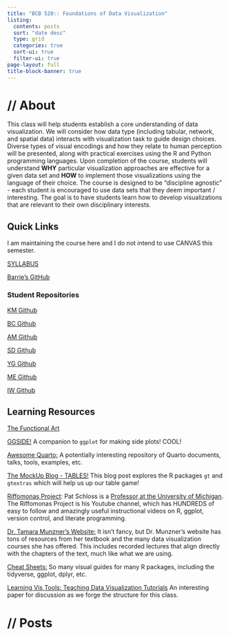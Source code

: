 ```yaml
---
title: "BCB 520:: Foundations of Data Visualization"
listing:
  contents: posts
  sort: "date desc"
  type: grid
  categories: true
  sort-ui: true
  filter-ui: true
page-layout: full
title-block-banner: true
---
```


# **// About**

This class will help students establish a core understanding of data visualization. We will consider how data type (including tabular, network, and spatial data) interacts with visualization task to guide design choices. Diverse types of visual encodings and how they relate to human perception will be presented, along with practical exercises using the R and Python programming languages. Upon completion of the course, students will understand **WHY** particular visualization approaches are effective for a given data set and **HOW** to implement those visualizations using the language of their choice. The course is designed to be "discipline agnostic" - each student is encouraged to use data sets that they deem important / interesting. The goal is to have students learn how to develop visualizations that are relevant to their own disciplinary interests.

## Quick Links

I am maintaining the course here and I do not intend to use CANVAS this semester. 

[SYLLABUS](syllabus.qmd)

[Barrie's GitHub](https://github.com/ProfessorPolymorphic){target="_blank"}

### Student Repositories

[KM Github](https://github.com/KyleMartin246)

[BC Github](https://github.com/bcmommy42)

[AM Github](https://github.com/alexismeans)

[SD Github](https://github.com/zenpipette)

[YG Github](https://github.com/ThatMeatGal)

[ME Github](https://github.com/elsa7364)

[IW Github](https://github.com/Bayern1090)

## Learning Resources

[The Functional Art](http://www.thefunctionalart.com)

[GGSIDE!](https://www.business-science.io/code-tools/2021/05/18/marginal_distributions.html) A companion to `ggplot` for making side plots! COOL!

[Awesome Quarto:](https://github.com/mcanouil/awesome-quarto){target="_blank"} A potentially interesting repository of Quarto documents, talks, tools, examples, etc.

[The MockUp Blog - TABLES!](https://themockup.blog/posts/2022-06-13-gtextras-cran/){target="_blank"} This blog post explores the R packages `gt` and `gtextras` which will help us up our table game!

[Riffomonas Project](https://www.youtube.com/@Riffomonas/featured){target="_blank"}: Pat Schloss is a [Professor at the University of Michigan](https://www.schlosslab.org){target="_blank"}. The Riffomonas Project is his Youtube channel, which has HUNDREDS of easy to follow and amazingly useful instructional videos on R, ggplot, version control, and literate programming.

[Dr. Tamara Munzner's Website:](https://www.cs.ubc.ca/~tmm/){target="_blank"} It isn't fancy, but Dr. Munzner's website has tons of resources from her textbook and the many data visualization courses she has offered. This includes recorded lectures that align directly with the chapters of the text, much like what we are using.

[Cheat Sheets:](https://posit.co/resources/cheatsheets/){target="_blank"} So many visual guides for many R packages, including the tidyverse, ggplot, dplyr, etc.

[Learning Vis Tools: Teaching Data Visualization Tutorials](https://ieeexplore.ieee.org/document/8933751){target="_blank"} An interesting paper for discussion as we forge the structure for this class.

# **// Posts**
